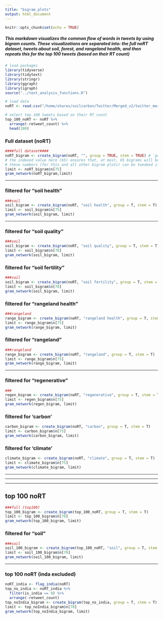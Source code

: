 ```yaml
---
title: "bigram_plots"
output: html_document
---
```


```r
knitr::opts_chunk$set(echo = TRUE)
```

##### This markdown visualizes the common flow of words in tweets by using bigram counts. These visualizations are separated into: the full noRT dataset, tweets about soil, forest, and rangeland health, and then repeats this for the top 100 tweets (based on their RT count)

```r
# load packages
library(tidyverse)
library(tidytext)
library(stringr)
library(ggraph)
library(igraph)
source("../text_analysis_functions.R")

# load data
noRT <- read.csv("/home/shares/soilcarbon/Twitter/Merged_v2/twitter_merged_noRT_v2.csv", stringsAsFactors = FALSE) 

# select top 100 tweets based on their RT count
top_100_noRT <- noRT %>% 
  arrange(-retweet_count) %>% 
  head(100)
```


### Full dataset (noRT)

```r
####full dataset####
noRT_bigram <- create_bigram(noRT, "", group = TRUE, stem = TRUE) # `group = T` groups terms into umbrella terms
# the indexed value here (65) ensures that, at most, 65 bigrams will be included in the gram network plot. This number is somewhat arbitrary and was determined based on how cluttered/filled in the resulting graphs were.
# these numbers (for this and all other bigram plots) can be tweaked if you want to add/remove words from the plot -- setting the index to somehwere between 60-70 seems to work best though
limit <- noRT_bigram$n[75]
gram_network(noRT_bigram,limit)
```

  ***  
    
  
          
### filtered for "soil health"

```r
###soil
soil_bigram <- create_bigram(noRT, "soil health", group = T, stem = T)
limit <- soil_bigram$n[75]
gram_network(soil_bigram, limit)
```
  

  ***  

### filtered for "soil quality"

```r
###soil
soil_bigram <- create_bigram(noRT, "soil quality", group = T, stem = T)
limit <- soil_bigram$n[70]
gram_network(soil_bigram, limit)
```

### filtered for "soil fertility"

```r
###soil
soil_bigram <- create_bigram(noRT, "soil fertility", group = T, stem = T)
limit <- soil_bigram$n[70]
gram_network(soil_bigram, limit)
```
  
### filtered for "rangeland health"

```r
###rangeland
range_bigram <- create_bigram(noRT, "rangeland health", group = T, stem = T)
limit <- range_bigram$n[75]
gram_network(range_bigram, limit)
```
  
### filtered for "rangeland"

```r
###rangeland
range_bigram <- create_bigram(noRT, "rangeland", group = T, stem = T)
limit <- range_bigram$n[75]
gram_network(range_bigram, limit)
```

  ***  
    
    
### filtered for "regenerative"

```r
###
regen_bigram <- create_bigram(noRT, "regenerative", group = T, stem = T)
limit <- regen_bigram$n[75]
gram_network(regen_bigram, limit)
```
    
### filtered for 'carbon'
```r
carbon_bigram <- create_bigram(noRT, "carbon", group = T, stem = T) 
limit <- carbon_bigram$n[75] 
gram_network(carbon_bigram, limit)
```

### filtered for 'climate'
```r
climate_bigram <- create_bigram(noRT, "climate", group = T, stem = T) 
limit <- climate_bigram$n[75] 
gram_network(climate_bigram, limit)
```

    
***
***
***

## top 100 noRT  

```r
###full (top100)
top_100_bigram <- create_bigram(top_100_noRT, group = T, stem = T)
limit <- top_100_bigram$n[70]
gram_network(top_100_bigram, limit)
```
  
### filtered for "soil"

```r
###soil
soil_100_bigram <- create_bigram(top_100_noRT, "soil", group = T, stem = T)
limit <- soil_100_bigram$n[70]
gram_network(soil_100_bigram, limit)
```
  
  ***  
  
### top 100 noRT (inda excluded)

```r
noRT_india <- flag_india(noRT)
top_no_india <- noRT_india %>% 
  filter(is_india == 0) %>% 
  arrange(-retweet_count)
top_noIndia_bigram <- create_bigram(top_no_india, group = T, stem = T)
limit <- top_noIndia_bigram$n[70]
gram_network(top_noIndia_bigram, limit)
```